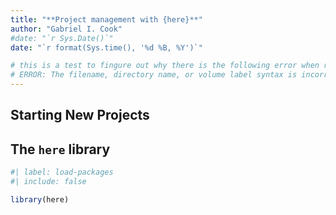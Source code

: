 ```yaml
---
title: "**Project management with {here}**"
author: "Gabriel I. Cook"
#date: "`r Sys.Date()`"
date: "`r format(Sys.time(), '%d %B, %Y')`"

# this is a test to fingure out why there is the following error when rendering many quarto files:
# ERROR: The filename, directory name, or volume label syntax is incorrect. (os error 123)
---
```



## **Starting New Projects**


## **The `here` library**


```r
#| label: load-packages
#| include: false

library(here)
```

